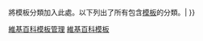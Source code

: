 {{Maintenance category
|tracking=no
|hidden=yes
|container=yes
|desc=这是所有模板分类的分类。使用 <tt>{{[[Template:Template_category|Template category]]}}</tt> 將模板分類加入此處。以下列出了所有包含[[維基百科:模板|模板]]的分類。|
}}

[[Category:維基百科模板管理|]]
[[Category:維基百科模板|]]